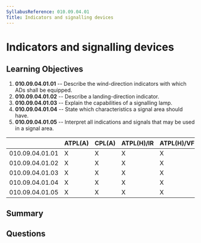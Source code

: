 ```yaml
---
SyllabusReference: 010.09.04.01
Title: Indicators and signalling devices
---
```


# Indicators and signalling devices

## Learning Objectives

1.  **010.09.04.01.01** -- Describe the wind-direction indicators with which ADs
    shall be equipped.
2.  **010.09.04.01.02** -- Describe a landing-direction indicator.
3.  **010.09.04.01.03** -- Explain the capabilities of a signalling lamp.
4.  **010.09.04.01.04** -- State which characteristics a signal area should have.
5.  **010.09.04.01.05** -- Interpret all indications and signals that may be used
    in a signal area.

|                 | ATPL(A) | CPL(A) | ATPL(H)/IR | ATPL(H)/VFR | CPL(H) | IR | CBIR(A) |
| --------------- | ------- | ------ | ---------- | ----------- | ------ | -- | ------- |
| 010.09.04.01.01 | X       | X      | X          | X           | X      | X  | X       |
| 010.09.04.01.02 | X       | X      | X          | X           | X      | X  |         |
| 010.09.04.01.03 | X       | X      | X          | X           | X      | X  | X       |
| 010.09.04.01.04 | X       | X      | X          | X           | X      | X  | X       |
| 010.09.04.01.05 | X       | X      | X          | X           | X      | X  | X       |

## Summary

## Questions
